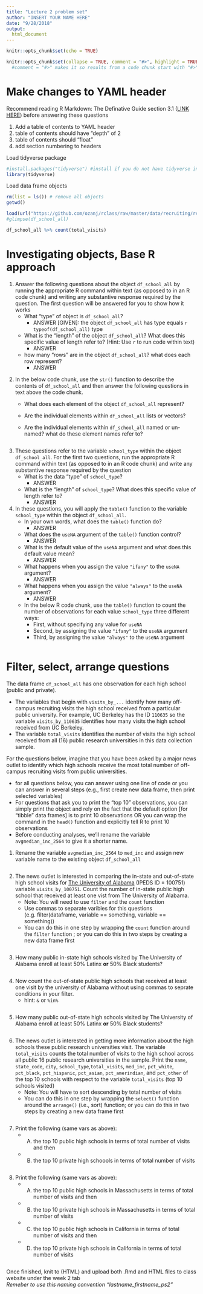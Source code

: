 ---
title: "Lecture 2 problem set"
author: "INSERT YOUR NAME HERE"
date: "9/28/2018"
output: 
  html_document
---

```{r setup, include=FALSE}
knitr::opts_chunk$set(echo = TRUE)
```

```{r, echo=FALSE}
knitr::opts_chunk$set(collapse = TRUE, comment = "#>", highlight = TRUE)
  #comment = "#>" makes it so results from a code chunk start with "#>"; default is "##"
```
# Make changes to YAML header

Recommend reading R Markdown: The Definative Guide section 3.1 ([LINK HERE](https://bookdown.org/yihui/rmarkdown/html-document.html)) before answering these questions

1. Add a table of contents to YAML header
1. table of contents should have "depth" of 2
1. table of contents should "float"
1. add section numbering to headers


Load tidyverse package
```{r}
#install.packages("tidyverse") #install if you do not have tidyverse installed
library(tidyverse)
```

Load data frame objects
```{r}
rm(list = ls()) # remove all objects
getwd()

load(url("https://github.com/ozanj/rclass/raw/master/data/recruiting/recruit_school_allvars.RData"))
#glimpse(df_school_all)

df_school_all %>% count(total_visits)
```


# Investigating objects, Base R approach

1. Answer the following questions about the object `df_school_all` by running the appropriate R command within text (as opposed to in an R code chunk) and writing any substantive response required by the question. The first question will be answered for you to show how it works
    + What "type" of object is `df_school_all`?
        + ANSWER [GIVEN]: the object `df_school_all` has type equals `r typeof(df_school_all)`
        type
    + What is the "length" of the object `df_school_all`? What does this specific value of length refer to? (Hint: Use `r ` to run code within text)
        + ANSWER 
    + how many "rows" are in the object `df_school_all`? what does each row represent?  
        + ANSWER 
        
        
\newline  

2. In the below code chunk, use the `str()` function to describe the contents of `df_school_all` and then answer the following questions in text above the code chunk.  
    + What does each element of the object `df_school_all` represent?  
    
    + Are the individual elements within `df_school_all` lists or vectors?  
    
    + Are the individual elements within `df_school_all` named or un-named? what do these element names refer to?  
    
    
```{r}

```

\newline

3. These questions refer to the variable `school_type` within the object `df_school_all`. For the first two questions, run the appropriate R command within text (as opposed to in an R code chunk) and write any substantive response required by the question
    + What is the data "type" of `school_type`?
        + ANSWER
    + What is the "length" of `school_type`? What does this specific value of length refer to?
        + ANSWER
        
4. In these questions, you will apply the `table()` function to the variable `school_type` within the object `df_school_all`.  
    + In your own words, what does the `table()` function do?  
        + ANSWER
    + What does the `useNA` argument of the `table()` function control?
        + ANSWER
    + What is the default value of the `useNA` argument and what does this default value mean?
        + ANSWER
    + What happens when you assign the value `"ifany"` to the `useNA` argument?
        + ANSWER
    + What happens when you assign the value `"always"` to the `useNA` argument?
        + ANSWER
    + In the below R code chunk, use the `table()` function to count the number of observations for each value `school_type` three different ways: 
        + First, without specifying any value for `useNA`
        + Second, by assigning the value `"ifany"` to the `useNA` argument
        + Third,  by assigning the value `"always"` to the `useNA` argument
```{r}

```

# Filter, select, arrange questions

The data frame `df_school_all` has one observation for each high school (public and private). 

- The variables that begin with `visits_by_...` identify how many off-campus recruiting visits the high school received from a particular public university. For example, UC Berkeley has the ID `110635` so the variable `visits_by_110635` identifies how many visits the high school received from UC Berkeley. 
- The variable `total_visits` identifies the number of visits the high school received from all (16) public research universities in this data collection sample.

For the questions below, imagine that you have been asked by a major news outlet to identify which high schools receive the most total number of off-campus recruiting visits from public universities. 

- for all questions below, you can answer using one line of code or you can answer in several steps (e.g., first create new data frame, then print selected variables)
- For questions that ask you to print the "top 10" observations, you can simply print the object and rely on the fact that the default option [for "tibble" data frames] is to print 10 observations OR you can wrap the command in the `head()` function and explicitly tell R to print 10 observations
- Before conducting analyses, we'll rename the variable `avgmedian_inc_2564` to give it a shorter name.

1. Rename the variable `avgmedian_inc_2564` to `med_inc` and assign new variable name to the existing object `df_school_all`
```{r}

```



2. The news outlet is interested in comparing the in-state and out-of-state high school visits for [The University of Alabama](https://nces.ed.gov/globallocator/col_info_popup.asp?ID=100751) (IPEDS ID = 100751) variable `visits_by_100751`. Count the number of in-state public high school that received at least one vist from The University of Alabama.      
    - Note: You will need to use `filter` and the `count` function  
    - Use commas to separate varibles for this questions (e.g. filter(dataframe, variable == something, variable == something))
    - You can do this in one step by wrapping the `count` function around the `filter` function ; or you can do this in two steps by creating a new data frame first  
```{r}

```




3. How many public in-state high schools visited by The University of Alabama enroll at least 50% Latinx **or** 50% Black students?
```{r}

```



4. Now count the out-of-state public high schools that received at least one visit by the university of Alabama without using commas to seprate conditions in your filter.  
    - hint: `&` or `%in%`
```{r}

```




5. How many public out-of-state high schools visited by The University of Alabama enroll at least 50% Latinx **or** 50% Black students?
```{r}

```




6. The news outlet is interested in getting more information about the high schools these public research universities visit. The variable `total_visits` counts the total number of visits to the high school across all public 16 public research universities in the sample. Print the `name`, `state_code`, `city`, `school_type`,`total_visits`, `med_inc`, `pct_white`, `pct_black`, `pct_hispanic`, `pct_asian`, `pct_amerindian`, and `pct_other` of the top 10 schools with respect to the variable `total_visits` (top 10 schools visited)
    - Note: You will have to sort descending by total number of visits
    - You can do this in one step by wrapping the `select()` function around the `arrange()` (i.e., sort) function; or you can do this in two steps by creating a new data frame first
```{r}

```




7. Print the following (same vars as above):
    - (A) the top 10 public high schools in terms of total number of visits and then
    - (B) the top 10 private high schoools in terms of total number of visits
    
```{r}

```



8. Print the following (same vars as above): 
    - (A) the top 10 public high schools in Massachusetts in terms of total number of visits and then 
    - (B) the top 10 private high schools in Massachusetts in terms of total number of visits
    - (C) the top 10 public high schools in California in terms of total number of visits and then 
    - (D) the top 10 private high schools in California in terms of total number of visits    

```{r}


```
  

Once finished, knit to (HTML) and upload both .Rmd and HTML files to class website under the week 2 tab  
*Remeber to use this naming convention "lastname_firstname_ps2"*





